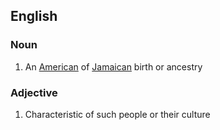 ==English==

===Noun===
{{en-noun}}

#{{informal}} An [[American]] of [[Jamaican]] birth or ancestry

===Adjective===
{{en-adj}}

#{{informal}} Characteristic of such people or their culture